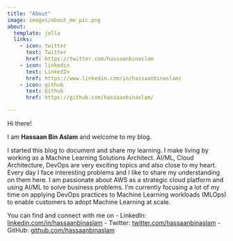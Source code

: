 ```yaml
---
title: "About"
image: images/about_me_pic.png
about:
  template: jolla
  links:
    - icon: twitter
      text: Twitter
      href: https://twitter.com/hassaanbinaslam
    - icon: linkedin
      text: LinkedIn
      href: https://www.linkedin.com/in/hassaanbinaslam/
    - icon: github
      text: Github
      href: https://github.com/hassaanbinaslam/

---
```


Hi there!

I am **Hassaan Bin Aslam** and welcome to my blog. 

I started this blog to document and share my learning. I make living by working as a Machine Learning Solutions Architect. AI/ML, Cloud Architecture, DevOps are very exciting topics and also close to my heart. Every day I face interesting problems and I like to share my understanding on them here. I am passionate about AWS as a strategic cloud platform and using AI/ML to solve business problems. I'm currently focusing a lot of my time on applying DevOps practices to Machine Learning workloads (MLOps) to enable customers to adopt Machine Learning at scale.

You can find and connect with me on
 - LinkedIn: [linkedin.com/in/hassaanbinaslam](https://www.linkedin.com/in/hassaanbinaslam/)
 - Twitter: [twitter.com/hassaanbinaslam](https://twitter.com/hassaanbinaslam)
 - GitHub: [github.com/hassaanbinaslam](https://github.com/hassaanbinaslam/)
